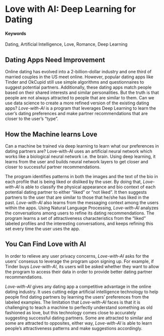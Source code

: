 # Love with AI: Deep Learning for Dating {#Love-with-AI}

#### Keywords

Dating, Artificial Intelligence, Love, Romance, Deep Learning

## Dating Apps Need Improvement

Online dating has evolved into a 2-billion-dollar industry and one third of married couples in the US meet online. However, popular dating apps like Tinder and OkCupid still use simple algorithms and questionnaires to suggest potential partners. Additionally, these dating apps match people based on their shared interests and similar personalities. But the truth is that people are not always attracted to people that are similar to them. Can we use data science to create a more refined version of the existing dating apps? _Love-with-AI_ is a program that leverages Deep Learning to learn the user’s dating preferences and make partner recommendations that are closer to the user’s “type”. 

## How the Machine learns Love

Can a machine be trained via deep learning to learn what our preferences in dating partners are? Love-with-AI uses an artificial neural network which works like a biological neural network i.e. the brain. Using deep learning, it learns from the user and builds neural network layers to get closer and closer to successful partner recommendations. 

The program identifies patterns in both the images and the text of the bio in each profile that is being liked or disliked by the user. By doing that, _Love-with-AI_ is able to classify the physical appearance and bio context of each potential dating partner to either “liked” or “not liked”. It then suggests partners to the user that are similar to those that he/she has liked in the past. _Love-with-AI_ also learns from the messaging context among the users within the apps. Using Natural Language Processing, _Love-with-AI_ analyzes the conversations among users to refine its dating recommendations. The program learns a set of attractiveness characteristics from the “liked” labeled profiles and the interesting conversations, and keeps refining this set every time the user uses the app. 

## You Can Find Love with AI

In order to relieve any user privacy concerns, _Love-with-AI_ asks for the users' consesus to leverage the program upon signing up. For example, if Tinder buys _Love-with-AI_, its users will be asked whether they want to allow the program to access their data in order to provide better dating partner recommendations.

_Love-with-AI_ gives any dating app a competitive advantage in the online dating industry. It uses cutting edge artificial intelligence technology to help people find dating partners by learning the users’ preferences from the labeled examples. The limitation that _Love-with-AI_ faces is that it is challenging to teach a machine to perfectly understand something as old fashioned as love, but this technology comes close to accurately suggesting successful dating partners. Some are attracted to similar and some are attracted to opposites, either way, _Love-with-AI_ is able to learn people’s attractiveness patterns and make suggestions accordingly. 
